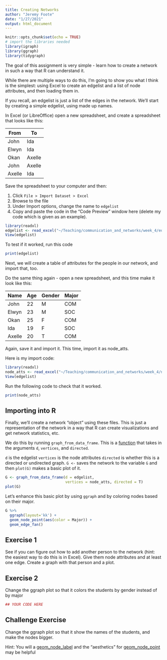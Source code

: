 ```yaml
---
title: Creating Networks
author: "Jeremy Foote"
date: "1/27/2021"
output: html_document
---
```


```r
knitr::opts_chunk$set(echo = TRUE)
# import the libraries needed
library(igraph)
library(ggraph)
library(tidygraph)
```

The goal of this assignment is very simple - learn how to create a network in such a way that R can understand it.

While there are multiple ways to do this, I'm going to show you what I think is the simplest: using Excel to create an edgelist and a list of node attributes, and then loading them in.

If you recall, an edgelist is just a list of the edges in the network. We'll start by creating a simple edgelist, using made up names.

In Excel (or LibreOffice) open a new spreadsheet, and create a spreadsheet that looks like this:

| From | To |
|----|---|
|John | Ida |
| Elwyn | Ida |
| Okan | Axelle |
| John | Axelle | 
| Axelle | Ida |

Save the spreadsheet to your computer and then:

1. Click `File > Import Dataset > Excel`
2. Browse to the file
3. Under Import options, change the name to `edgelist`
3. Copy and paste the code in the "Code Preview" window here (delete my code which is given as an example).

```r
library(readxl)
edgelist <- read_excel("~/Teaching/communication_and_networks/week_4/edgelist.xlsx")
View(edgelist)
```


To test if it worked, run this code

```r

print(edgelist)
```


Next, we will create a table of attributes for the people in our network, and import that, too.

Do the same thing again - open a new spreadsheet, and this time make it look like this:

| Name   | Age | Gender | Major |
|--------|-----|--------|-------|
| John   | 22  | M      | COM   |
| Elwyn  | 23  | M      | SOC   |
| Okan   | 25  | F      | COM   |
| Ida    | 19  | F      | SOC   |
| Axelle | 20  | T      | COM   |

Again, save it and import it. This time, import it as node_atts.

Here is my import code:

```r
library(readxl)
node_atts <- read_excel("~/Teaching/communication_and_networks/week_4/node_atts.xlsx")
View(edgelist)
```

Run the following code to check that it worked.

```r
print(node_atts)

```


## Importing into R

Finally, we'll create a network "object" using these files. This is just a representation of the network in a way that R can create visualizations and get network statistics, etc.

We do this by running `graph_from_data_frame`. This is a [function](https://www.tutorialspoint.com/r/r_functions.htm) that takes in the arguments `d`, `vertices`, and `directed`. 

`d` is the edgelist
`vertices` is the node attributes
`directed` is whether this is a directed or undirected graph.
`G <-` saves the network to the variable `G` and then `plot(G)` makes a basic plot of it.

```r
G <- graph_from_data_frame(d = edgelist, 
                           vertices = node_atts, directed = T)
plot(G)
```

Let's enhance this basic plot by using `ggraph` and by coloring nodes based on their major.

```r
G %>%
  ggraph(layout='kk') +
  geom_node_point(aes(color = Major)) +
  geom_edge_fan()

```

## Exercise 1

See if you can figure out how to add another person to the network (hint: the easiest way to do this is in Excel). Give them node attributes and at least one edge. Create a graph with that person and a plot.

## Exercise 2

Change the ggraph plot so that it colors the students by gender instead of by major

```r
## YOUR CODE HERE

```


## Challenge Exercise

Change the ggraph plot so that it show the names of the students, and make the nodes bigger.

Hint: You will a [geom_node_label](https://ggraph.data-imaginist.com/reference/geom_node_text.html) and the "aesthetics" for [geom_node_point](https://ggraph.data-imaginist.com/reference/geom_node_point.html) may be helpful

```r


```




